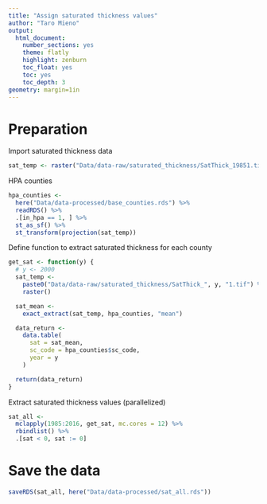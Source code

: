 ```yaml
---
title: "Assign saturated thickness values"
author: "Taro Mieno"
output:
  html_document:
    number_sections: yes
    theme: flatly
    highlight: zenburn
    toc_float: yes
    toc: yes
    toc_depth: 3
geometry: margin=1in
---
```


# Preparation
Import saturated thickness data

```r
sat_temp <- raster("Data/data-raw/saturated_thickness/SatThick_19851.tif")
```

HPA counties

```r
hpa_counties <-
  here("Data/data-processed/base_counties.rds") %>%
  readRDS() %>%
  .[in_hpa == 1, ] %>%
  st_as_sf() %>%
  st_transform(projection(sat_temp))
```

Define function to extract saturated thickness for each county

```r
get_sat <- function(y) {
  # y <- 2000
  sat_temp <-
    paste0("Data/data-raw/saturated_thickness/SatThick_", y, "1.tif") %>%
    raster()

  sat_mean <-
    exact_extract(sat_temp, hpa_counties, "mean")

  data_return <-
    data.table(
      sat = sat_mean,
      sc_code = hpa_counties$sc_code,
      year = y
    )

  return(data_return)
}
```

Extract saturated thickness values (parallelized)

```r
sat_all <-
  mclapply(1985:2016, get_sat, mc.cores = 12) %>%
  rbindlist() %>%
  .[sat < 0, sat := 0]
```

# Save the data

```r
saveRDS(sat_all, here("Data/data-processed/sat_all.rds"))
```

